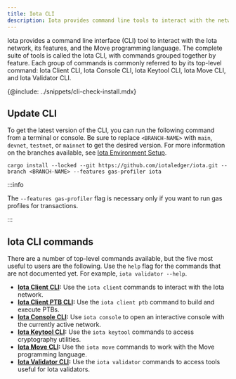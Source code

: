 ```yaml
---
title: Iota CLI
description: Iota provides command line tools to interact with the network, its features, and the Move programming language. Individual command groups are referred to as Iota Client CLI, Iota Console CLI, Iota Keytool CLI, Iota Move CLI, and Iota Validator CLI.
---
```


Iota provides a command line interface (CLI) tool to interact with the Iota network, its features, and the Move programming language. The complete suite of tools is called the Iota CLI, with commands grouped together by feature. Each group of commands is commonly referred to by its top-level command: Iota Client CLI, Iota Console CLI, Iota Keytool CLI, Iota Move CLI, and Iota Validator CLI.

{@include: ../snippets/cli-check-install.mdx}

## Update CLI

To get the latest version of the CLI, you can run the following command from a terminal or console. Be sure to replace `<BRANCH-NAME>` with `main`, `devnet`, `testnet`, or `mainnet` to get the desired version. For more information on the branches available, see [Iota Environment Setup](./contribute/iota-environment.mdx).

```shell
cargo install --locked --git https://github.com/iotaledger/iota.git --branch <BRANCH-NAME> --features gas-profiler iota
```

:::info

The `--features gas-profiler` flag is necessary only if you want to run gas profiles for transactions.

:::

## Iota CLI commands

There are a number of top-level commands available, but the five most useful to users are the following. Use the `help` flag for the commands that are not documented yet. For example, `iota validator --help`.  

- **[Iota Client CLI](./cli/client.mdx):** Use the `iota client` commands to interact with the Iota network.
- **[Iota Client PTB CLI](./cli/ptb.mdx):** Use the `iota client ptb` command to build and execute PTBs.
- **[Iota Console CLI](./cli/console.mdx):** Use `iota console` to open an interactive console with the currently active network.
- **[Iota Keytool CLI](./cli/keytool.mdx):** Use the `iota keytool` commands to access cryptography utilities.
- **[Iota Move CLI](./cli/move.mdx):** Use the `iota move` commands to work with the Move programming language.
- **[Iota Validator CLI](./cli/validator.mdx):** Use the `iota validator` commands to access tools useful for Iota validators.


